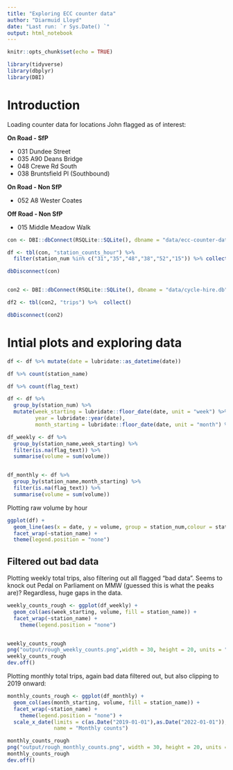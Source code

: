 ```yaml
---
title: "Exploring ECC counter data"
author: "Diarmuid Lloyd"
date: "Last run: `r Sys.Date() `"
output: html_notebook
---
```


```r
knitr::opts_chunk$set(echo = TRUE)

library(tidyverse)
library(dbplyr)
library(DBI)

```

# Introduction

Loading counter data for locations John flagged as of interest:

**On Road - SfP**

* 031 Dundee Street
* 035 A90 Deans Bridge
* 048 Crewe Rd South
* 038 Bruntsfield Pl (Southbound)

**On Road - Non SfP**

* 052 A8 Wester Coates

**Off Road - Non SfP**

* 015 Middle Meadow Walk

```r
con <- DBI::dbConnect(RSQLite::SQLite(), dbname = "data/ecc-counter-database-output.sqlite")

df <- tbl(con, "station_counts_hour") %>% 
  filter(station_num %in% c("31","35","48","38","52","15")) %>% collect()

dbDisconnect(con)


con2 <- DBI::dbConnect(RSQLite::SQLite(), dbname = "data/cycle-hire.db")

df2 <- tbl(con2, "trips") %>%  collect()

dbDisconnect(con2)


```

# Intial plots and exploring data

```r

df <- df %>% mutate(date = lubridate::as_datetime(date))

df %>% count(station_name)

df %>% count(flag_text)

df <- df %>% 
  group_by(station_num) %>% 
  mutate(week_starting = lubridate::floor_date(date, unit = "week") %>% as.Date(),
         year = lubridate::year(date),
         month_starting = lubridate::floor_date(date, unit = "month") %>% as.Date())

df_weekly <- df %>% 
  group_by(station_name,week_starting) %>% 
  filter(is.na(flag_text)) %>% 
  summarise(volume = sum(volume))


df_monthly <- df %>% 
  group_by(station_name,month_starting) %>% 
  filter(is.na(flag_text)) %>% 
  summarise(volume = sum(volume))

```

Plotting raw volume by hour

```r

ggplot(df) +
  geom_line(aes(x = date, y = volume, group = station_num,colour = station_name)) +
  facet_wrap(~station_name) +
  theme(legend.position = "none")

```

## Filtered out bad data

Plotting weekly total trips, also filtering out all flagged "bad data". Seems to knock out Pedal on Parliament on MMW (guessed this is what the peaks are)? Regardless, huge gaps in the data.

```r

weekly_counts_rough <- ggplot(df_weekly) +
  geom_col(aes(week_starting, volume, fill = station_name)) + 
  facet_wrap(~station_name) +
    theme(legend.position = "none")


weekly_counts_rough
png("output/rough_weekly_counts.png",width = 30, height = 20, units = "cm", res = 300 )
weekly_counts_rough
dev.off()
```

Plotting monthly total trips, again bad data filtered out, but also clipping to 2019 onward:

```r

monthly_counts_rough <- ggplot(df_monthly) +
  geom_col(aes(month_starting, volume, fill = station_name)) + 
  facet_wrap(~station_name) +
    theme(legend.position = "none") +
  scale_x_date(limits = c(as.Date("2019-01-01"),as.Date("2022-01-01")),
               name = "Monthly counts")

monthly_counts_rough
png("output/rough_monthly_counts.png", width = 30, height = 20, units = "cm", res = 300 )
monthly_counts_rough
dev.off()


```




